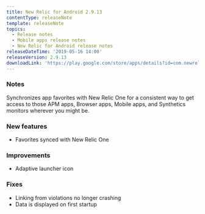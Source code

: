 ```yaml
---
title: New Relic for Android 2.9.13
contentType: releaseNote
template: releaseNote
topics:
  - Release notes
  - Mobile apps release notes
  - New Relic for Android release notes
releaseDateTime: '2019-05-16 14:00'
releaseVersion: 2.9.13
downloadLink: 'https://play.google.com/store/apps/details?id=com.newrelic.rpm'
---
```


### Notes

Synchronizes app favorites with New Relic One for a consistent way to get access to those APM apps, Browser apps, Mobile apps, and Synthetics monitors wherever you might be.

### New features

* Favorites synced with New Relic One

### Improvements

* Adaptive launcher icon

### Fixes

* Linking from violations no longer crashing
* Data is displayed on first startup
